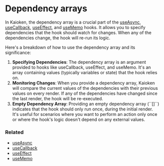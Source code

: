 
# Dependency arrays

In Kaioken, the dependency array is a crucial part of the 
<a href="/docs/hooks/useAsync">useAsync</a>, 
<a href="/docs/hooks/useCallback">useCallback</a>, 
<a href="/docs/hooks/useEffect">useEffect</a>, and 
<a href="/docs/hooks/useMemo">useMemo</a> hooks. 
It allows you to specify dependencies that the hook 
should watch for changes. When any of the dependencies 
change, the hook will re-run its logic.

Here's a breakdown of how to use the dependency 
array and its significance:

<ol>
  <li>
    <b>Specifying Dependencies</b>: The dependency array is 
    an argument provided to hooks like useCallback, 
    useEffect, and useMemo. It's an array containing 
    values (typically variables or state) that the 
    hook relies on.
   </li>
  <li>
    <b>Monitoring Changes</b>: When you provide a dependency 
    array, Kaioken will compare the current values of 
    the dependencies with their previous values on 
    every render. If any of the dependencies have changed 
    since the last render, the hook will be re-executed.
  </li>
  <li>
    <b>Empty Dependency Array</b>: Providing an empty 
    dependency array (``[]``) 
    indicates that the hook should only run once, 
    during the initial render. It's useful for scenarios 
    where you want to perform an action only once or where 
    the hook's logic doesn't depend on any external values.
  </li>
</ol>



### Related
<ul>
  <li><a href="/docs/hooks/useAsync">useAsync</a></li>
  <li><a href="/docs/hooks/useCallback">useCallback</a></li>
  <li><a href="/docs/hooks/useEffect">useEffect</a></li>
  <li><a href="/docs/hooks/useMemo">useMemo</a></li>
</ul>